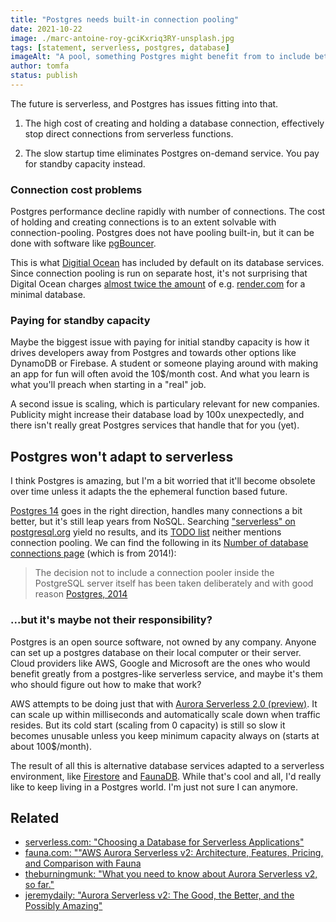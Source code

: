```yaml
---
title: "Postgres needs built-in connection pooling"
date: 2021-10-22
image: ./marc-antoine-roy-gciKxriq3RY-unsplash.jpg
tags: [statement, serverless, postgres, database]
imageAlt: "A pool, something Postgres might benefit from to include better serverless support. Photo by Marc-Antoine Roy on Unsplash"
author: tomfa
status: publish
---
```


The future is serverless, and Postgres has issues fitting into that. 

1. The high cost of creating and holding a database connection,
   effectively stop direct connections from serverless functions.

2. The slow startup time eliminates Postgres on-demand service. 
   You pay for standby capacity instead.


### Connection cost problems

Postgres performance decline rapidly with number of connections.
The cost of holding and creating connections is to an extent solvable
with connection-pooling. Postgres does not have pooling built-in, 
but it can be done with software like [pgBouncer](https://www.pgbouncer.org/). 

This is what [Digitial Ocean](https://docs.digitalocean.com/products/databases/postgresql/how-to/manage-connection-pools/)
has included by default on its database services. Since connection pooling
is run on separate host, it's not surprising that Digital Ocean charges
[almost twice the amount](https://www.digitalocean.com/pricing) of e.g. 
[render.com](https://render.com/pricing/#databases) for a minimal database.


### Paying for standby capacity

Maybe the biggest issue with paying for initial standby capacity is how
it drives developers away from Postgres and towards other options like 
DynamoDB or Firebase. A student or someone playing around with making
an app for fun will often avoid the 10$/month cost. And what you
learn is what you'll preach when starting in a "real" job.

A second issue is scaling, which is particulary relevant for new companies. 
Publicity might increase their database load by 100x unexpectedly, and
there isn't really great Postgres services that handle that for you (yet).

## Postgres won't adapt to serverless

I think Postgres is amazing, but I'm a bit worried that it'll become obsolete
over time unless it adapts the the ephemeral function based future. 

[Postgres 14](https://www.postgresql.org/about/news/postgresql-14-released-2318/) 
goes in the right direction, handles many connections a bit better, but it's still 
leap years from NoSQL. Searching ["serverless" on postgresql.org](https://www.postgresql.org/search/?q=serverless) 
yield no results, and its [TODO list](https://wiki.postgresql.org/wiki/Todo) neither mentions
connection pooling. We can find the following in its [Number of database connections page](https://wiki.postgresql.org/wiki/Number_Of_Database_Connections) (which is from 2014!):

> The decision not to include a connection pooler inside the PostgreSQL server itself has been taken deliberately and with good reason 
> [Postgres, 2014](https://wiki.postgresql.org/wiki/Number_Of_Database_Connections)

### ...but it's maybe not their responsibility?

Postgres is an open source software, not owned by any company. Anyone can set up
a postgres database on their local computer or their server. Cloud providers
like AWS, Google and Microsoft are the ones who would benefit greatly from a
postgres-like serverless service, and maybe it's them who should figure out
how to make that work?

AWS attempts to be doing just that with [Aurora Serverless 2.0 (preview)](https://aws.amazon.com/rds/aurora/serverless/).
It can scale up within milliseconds and automatically scale down when traffic resides. 
But its cold start (scaling from 0 capacity) is still so slow it becomes unusable
unless you keep minimum capacity always on (starts at about 100$/month). 

The result of all this is alternative database services adapted to a serverless
environment, like [Firestore](https://firebase.google.com/docs/firestore) and [FaunaDB](https://fauna.com/). 
While that's cool and all, I'd really like to keep living in a Postgres world. 
I'm just not sure I can anymore.


## Related

- [serverless.com: "Choosing a Database for Serverless Applications"](https://www.serverless.com/blog/choosing-a-database-with-serverless)
- [fauna.com: ""AWS Aurora Serverless v2: Architecture, Features, Pricing, and Comparison with Fauna](https://fauna.com/blog/compare-aws-aurora-serverless-v2-architecture-features-pricing-vs-fauna)
- [theburningmunk: "What you need to know about Aurora Serverless v2, so far."](https://theburningmonk.com/2020/12/what-you-need-to-know-about-aurora-serverless-v2-so-far/)
- [jeremydaily: "Aurora Serverless v2: The Good, the Better, and the Possibly Amazing"](https://www.jeremydaly.com/aurora-serverless-v2-preview/)